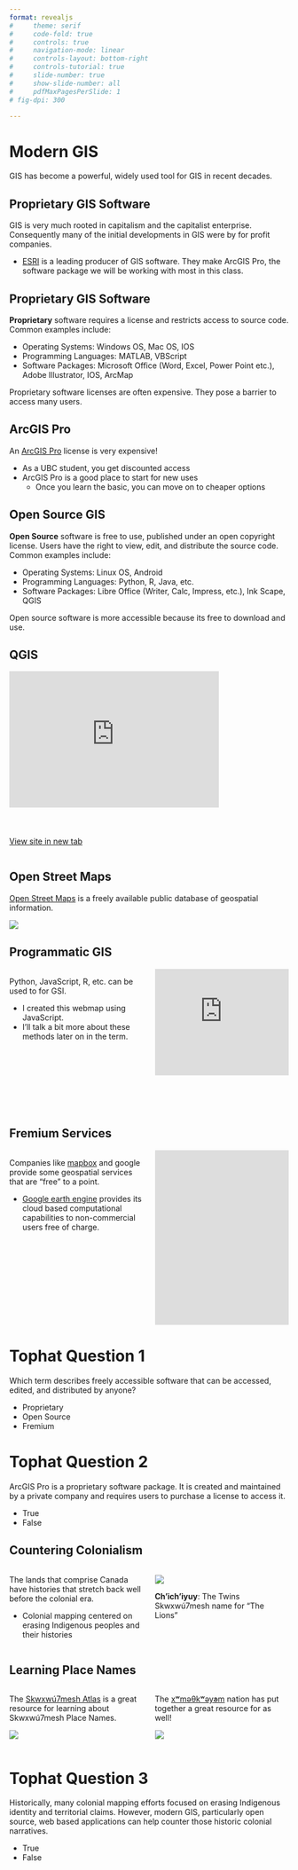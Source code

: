 ```yaml
---
format: revealjs
#     theme: serif
#     code-fold: true
#     controls: true
#     navigation-mode: linear
#     controls-layout: bottom-right
#     controls-tutorial: true
#     slide-number: true
#     show-slide-number: all
#     pdfMaxPagesPerSlide: 1
# fig-dpi: 300

---
```



Modern GIS
==========

GIS has become a powerful, widely used tool for GIS in recent decades.


Proprietary GIS Software 
------------------------

GIS is very much rooted in capitalism and the capitalist enterprise.  Consequently many of the initial developments in GIS were by for profit companies.  

* [ESRI](https://www.esri.com/en-us/home) is a leading producer of GIS software.  They make ArcGIS Pro, the software package we will be working with most in this class.  


Proprietary GIS Software 
------------------------

**Proprietary** software requires a license and restricts access to source code.  Common examples include:

* Operating Systems: Windows OS, Mac OS, IOS
* Programming Languages: MATLAB, VBScript
* Software Packages: Microsoft Office (Word, Excel, Power Point etc.), Adobe Illustrator, IOS, ArcMap

Proprietary software licenses are often expensive.  They pose a barrier to access many users.

ArcGIS Pro
----------

An [ArcGIS Pro](https://www.esri.ca/en-ca/store/overview) license is very expensive!

* As a UBC student, you get discounted access
* ArcGIS Pro is a good place to start for new uses
  * Once you learn the basic, you can move on to cheaper options


Open Source GIS
---------------

**Open Source** software is free to use, published under an open copyright license.  Users have the right to view, edit, and distribute the source code.  Common examples include:

* Operating Systems: Linux OS, Android
* Programming Languages: Python, R, Java, etc.
* Software Packages: Libre Office (Writer, Calc, Impress, etc.), Ink Scape, QGIS

Open source software is more accessible because its free to download and use.

QGIS
----

<div style="overflow: hidden;
  padding-top: 56.25%;
  position: relative">
  <iframe src="https://www.qgis.org/en/site/" title="Processes" scrolling="no" frameborder="0"
    style="border: 0;
   height: 75%;
   left: 0;
   position: absolute;
   top: 0;
   width: 75%;">
 </iframe>
<a href="https://www.qgis.org/en/site/" target="_blank">View site in new tab</a>
</div>

Open Street Maps
----------------

[Open Street Maps](https://www.openstreetmap.org/#map=10/49.2839/-122.8340&layers=T) is a freely available public database of geospatial information.


![](images/OSM.png)


Programmatic GIS
----------------

::::{.columns}
:::{.column width="50%"}


Python, JavaScript, R, etc. can be used to for GSI.

* I created this webmap using JavaScript.  
* I'll talk a bit more about these methods later on in the term.

:::

:::{.column width="50%"}

<div style="overflow: hidden;
  padding-top: 100%;
  position: relative">
  <iframe src="https://ubc-micromet.github.io/FieldSiteMaps/" title="Processes" scrolling="no" frameborder="0"
    style="border: 0;
   height: 75%;
   left: 0;
   position: absolute;
   top: 0;
   width: 100%;">
   <p>Your browser does not support iframes.</p>
 </iframe>
</div>

:::
::::

Fremium Services
----------------


::::{.columns}
:::{.column width="50%"}

Companies like [mapbox](https://www.mapbox.com/mapbox-studio/) and google provide some geospatial services that are "free" to a point.  

* [Google earth engine](https://code.earthengine.google.com/) provides its cloud based computational capabilities to non-commercial users free of charge. 

:::
:::{.column width="50%"}

<iframe width="560" height="315" src="https://www.youtube.com/embed/gKGOeTFHnKY" title="YouTube video player" frameborder="0" allow="accelerometer; autoplay; clipboard-write; encrypted-media; gyroscope; picture-in-picture" allowfullscreen></iframe>


:::
::::

Tophat Question 1
=================


Which term describes freely accessible software that can be accessed, edited, and distributed by anyone?

* Proprietary
* Open Source
* Fremium


Tophat Question 2
=================

ArcGIS Pro is a proprietary software package.  It is created and maintained by a private company and  requires users to purchase a license to access it.

* True
* False 


Countering Colonialism
----------------------


::::{.columns}
:::{.column width="50%"}


The lands that comprise Canada have histories that stretch back well before the colonial era.


* Colonial mapping centered on erasing Indigenous peoples and their histories

:::
:::{.column width="50%"}


![](images/the_twins.jpg)


**Ch'ich'iyuy**: The Twins Skwxwú7mesh name for "The Lions"




:::
::::




Learning Place Names
--------------------


::::{.columns}
:::{.column width="50%"}


The [Skwxwú7mesh Atlas](http://squamishatlas.com/?fbclid=IwAR3JfkUeATF22zPFi9BCo-S6BrOudMQeFSO3_r3iar6JGj0XYf1qTOQ92zE#) is a great resource for learning about Skwxwú7mesh Place Names.


![](images/squamish_atlas.png)



:::
:::{.column width="50%"}


The [xʷməθkʷəy̓əm](https://placenamemap.musqueam.bc.ca/?fbclid=IwAR1dWYuotXFkmwJzidy2ayrlPy4NvvnRBuOnUeyoSqsRiZpt5blWhxeFR0I) nation has put together a great resource for as well!


![](images/musqueam_atlas.png)




:::
::::



Tophat Question 3
=================

Historically, many colonial mapping efforts focused on erasing Indigenous identity and territorial claims.  However, modern GIS, particularly open source, web based applications can help counter those historic colonial narratives.

* True
* False

